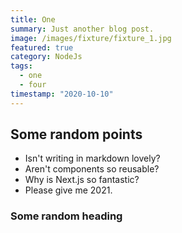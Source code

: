 ```yaml
---
title: One
summary: Just another blog post.
image: /images/fixture/fixture_1.jpg
featured: true
category: NodeJs
tags: 
  - one
  - four
timestamp: "2020-10-10"
---
```


## Some random points

- Isn't writing in markdown lovely?
- Aren't components so reusable?
- Why is Next.js so fantastic?
- Please give me 2021.

### Some random heading
